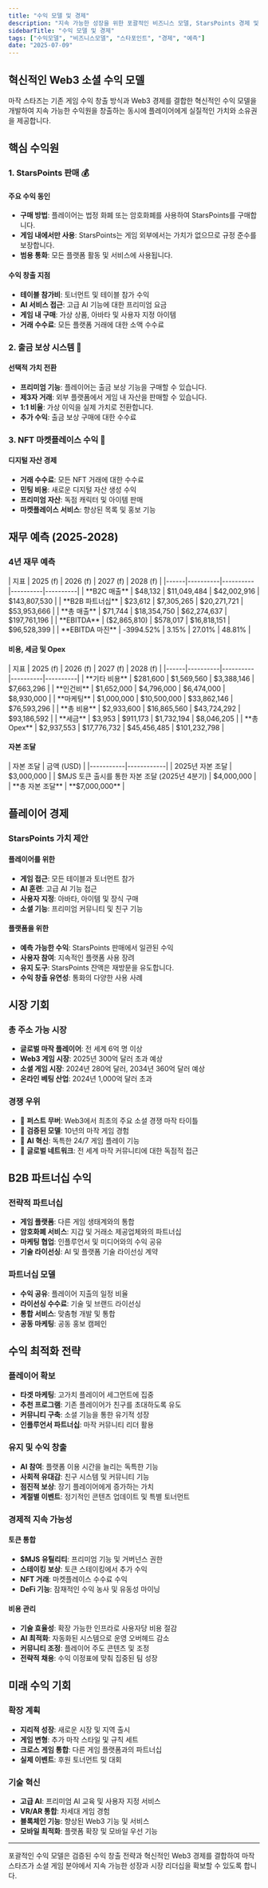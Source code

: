 ```yaml
---
title: "수익 모델 및 경제"
description: "지속 가능한 성장을 위한 포괄적인 비즈니스 모델, StarsPoints 경제 및 재무 예측"
sidebarTitle: "수익 모델 및 경제"
tags: ["수익모델", "비즈니스모델", "스타포인트", "경제", "예측"]
date: "2025-07-09"
---
```



## 혁신적인 Web3 소셜 수익 모델

마작 스타즈는 기존 게임 수익 창출 방식과 Web3 경제를 결합한 혁신적인 수익 모델을 개발하여 지속 가능한 수익원을 창출하는 동시에 플레이어에게 실질적인 가치와 소유권을 제공합니다.

## 핵심 수익원

### 1. StarsPoints 판매 💰

#### 주요 수익 동인
- **구매 방법**: 플레이어는 법정 화폐 또는 암호화폐를 사용하여 StarsPoints를 구매합니다.
- **게임 내에서만 사용**: StarsPoints는 게임 외부에서는 가치가 없으므로 규정 준수를 보장합니다.
- **범용 통화**: 모든 플랫폼 활동 및 서비스에 사용됩니다.

#### 수익 창출 지점
- **테이블 참가비**: 토너먼트 및 테이블 참가 수익
- **AI 서비스 접근**: 고급 AI 기능에 대한 프리미엄 요금
- **게임 내 구매**: 가상 상품, 아바타 및 사용자 지정 아이템
- **거래 수수료**: 모든 플랫폼 거래에 대한 소액 수수료

### 2. 출금 보상 시스템 🔄

#### 선택적 가치 전환
- **프리미엄 기능**: 플레이어는 출금 보상 기능을 구매할 수 있습니다.
- **제3자 거래**: 외부 플랫폼에서 게임 내 자산을 판매할 수 있습니다.
- **1:1 비율**: 가상 이익을 실제 가치로 전환합니다.
- **추가 수익**: 출금 보상 구매에 대한 수수료

### 3. NFT 마켓플레이스 수익 🎨

#### 디지털 자산 경제
- **거래 수수료**: 모든 NFT 거래에 대한 수수료
- **민팅 비용**: 새로운 디지털 자산 생성 수익
- **프리미엄 자산**: 독점 캐릭터 및 아이템 판매
- **마켓플레이스 서비스**: 향상된 목록 및 홍보 기능

## 재무 예측 (2025-2028)

### 4년 재무 예측

<Card className='mt-4 w-fit'>
| 지표 | 2025 (f) | 2026 (f) | 2027 (f) | 2028 (f) |
|------|----------|----------|----------|----------|
| **B2C 매출** | $48,132 | $11,049,484 | $42,002,916 | $143,807,530 |
| **B2B 파트너십** | $23,612 | $7,305,265 | $20,271,721 | $53,953,666 |
| **총 매출** | $71,744 | $18,354,750 | $62,274,637 | $197,761,196 |
| **EBITDA** | ($2,865,810) | $578,017 | $16,818,151 | $96,528,399 |
| **EBITDA 마진** | -3994.52% | 3.15% | 27.01% | 48.81% |
</Card>

#### 비용, 세금 및 Opex

<Card className='mt-4 w-fit'>
| 지표 | 2025 (f) | 2026 (f) | 2027 (f) | 2028 (f) |
|------|----------|----------|----------|----------|
| **기타 비용** | $281,600 | $1,569,560 | $3,388,146 | $7,663,296 |
| **인건비** | $1,652,000 | $4,796,000 | $6,474,000 | $8,930,000 |
| **마케팅** | $1,000,000 | $10,500,000 | $33,862,146 | $76,593,296 |
| **총 비용** | $2,933,600 | $16,865,560 | $43,724,292 | $93,186,592 |
| **세금** | $3,953 | $911,173 | $1,732,194 | $8,046,205 |
| **총 Opex** | $2,937,553 | $17,776,732 | $45,456,485 | $101,232,798 |
</Card>

#### 자본 조달

<Card className='mt-4 w-fit'>
| 자본 조달 | 금액 (USD) |
|-----------|------------|
| 2025년 자본 조달 | $3,000,000 |
| $MJS 토큰 출시를 통한 자본 조달 (2025년 4분기) | $4,000,000 |
| **총 자본 조달** | **$7,000,000** |
</Card>

## 플레이어 경제

### StarsPoints 가치 제안

#### 플레이어를 위한
- **게임 접근**: 모든 테이블과 토너먼트 참가
- **AI 훈련**: 고급 AI 기능 접근
- **사용자 지정**: 아바타, 아이템 및 장식 구매
- **소셜 기능**: 프리미엄 커뮤니티 및 친구 기능

#### 플랫폼을 위한
- **예측 가능한 수익**: StarsPoints 판매에서 일관된 수익
- **사용자 참여**: 지속적인 플랫폼 사용 장려
- **유지 도구**: StarsPoints 잔액은 재방문을 유도합니다.
- **수익 창출 유연성**: 통화의 다양한 사용 사례


## 시장 기회

### 총 주소 가능 시장
- **글로벌 마작 플레이어**: 전 세계 6억 명 이상
- **Web3 게임 시장**: 2025년 300억 달러 초과 예상
- **소셜 게임 시장**: 2024년 280억 달러, 2034년 360억 달러 예상
- **온라인 베팅 산업**: 2024년 1,000억 달러 초과

### 경쟁 우위
- 🥇 **퍼스트 무버**: Web3에서 최초의 주요 소셜 경쟁 마작 타이틀
- 🥇 **검증된 모델**: 10년의 마작 게임 경험
- 🥇 **AI 혁신**: 독특한 24/7 게임 플레이 기능
- 🥇 **글로벌 네트워크**: 전 세계 마작 커뮤니티에 대한 독점적 접근

## B2B 파트너십 수익

### 전략적 파트너십
- **게임 플랫폼**: 다른 게임 생태계와의 통합
- **암호화폐 서비스**: 지갑 및 거래소 제공업체와의 파트너십
- **마케팅 협업**: 인플루언서 및 미디어와의 수익 공유
- **기술 라이선싱**: AI 및 플랫폼 기술 라이선싱 계약

### 파트너십 모델
- **수익 공유**: 플레이어 지출의 일정 비율
- **라이선싱 수수료**: 기술 및 브랜드 라이선싱
- **통합 서비스**: 맞춤형 개발 및 통합
- **공동 마케팅**: 공동 홍보 캠페인

## 수익 최적화 전략

### 플레이어 확보
- **타겟 마케팅**: 고가치 플레이어 세그먼트에 집중
- **추천 프로그램**: 기존 플레이어가 친구를 초대하도록 유도
- **커뮤니티 구축**: 소셜 기능을 통한 유기적 성장
- **인플루언서 파트너십**: 마작 커뮤니티 리더 활용

### 유지 및 수익 창출
- **AI 참여**: 플랫폼 이용 시간을 늘리는 독특한 기능
- **사회적 유대감**: 친구 시스템 및 커뮤니티 기능
- **점진적 보상**: 장기 플레이어에게 증가하는 가치
- **계절별 이벤트**: 정기적인 콘텐츠 업데이트 및 특별 토너먼트

### 경제적 지속 가능성

#### 토큰 통합
- **$MJS 유틸리티**: 프리미엄 기능 및 거버넌스 권한
- **스테이킹 보상**: 토큰 스테이킹에서 추가 수익
- **NFT 거래**: 마켓플레이스 수수료 수익
- **DeFi 기능**: 잠재적인 수익 농사 및 유동성 마이닝

#### 비용 관리
- **기술 효율성**: 확장 가능한 인프라로 사용자당 비용 절감
- **AI 최적화**: 자동화된 시스템으로 운영 오버헤드 감소
- **커뮤니티 조정**: 플레이어 주도 콘텐츠 및 조정
- **전략적 채용**: 수익 이정표에 맞춰 집중된 팀 성장

## 미래 수익 기회

### 확장 계획
- **지리적 성장**: 새로운 시장 및 지역 출시
- **게임 변형**: 추가 마작 스타일 및 규칙 세트
- **크로스 게임 통합**: 다른 게임 플랫폼과의 파트너십
- **실제 이벤트**: 후원 토너먼트 및 대회

### 기술 혁신
- **고급 AI**: 프리미엄 AI 교육 및 사용자 지정 서비스
- **VR/AR 통합**: 차세대 게임 경험
- **블록체인 기능**: 향상된 Web3 기능 및 서비스
- **모바일 최적화**: 플랫폼 확장 및 모바일 우선 기능

---

포괄적인 수익 모델은 검증된 수익 창출 전략과 혁신적인 Web3 경제를 결합하여 마작 스타즈가 소셜 게임 분야에서 지속 가능한 성장과 시장 리더십을 확보할 수 있도록 합니다.